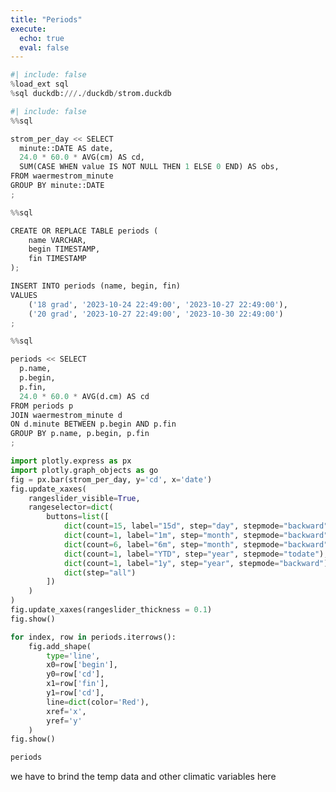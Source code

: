```yaml
---
title: "Periods"
execute:
  echo: true
  eval: false
---
```


```python
#| include: false
%load_ext sql
%sql duckdb:///./duckdb/strom.duckdb
```


```python
#| include: false
%%sql

strom_per_day << SELECT 
  minute::DATE AS date,
  24.0 * 60.0 * AVG(cm) AS cd,
  SUM(CASE WHEN value IS NOT NULL THEN 1 ELSE 0 END) AS obs,
FROM waermestrom_minute
GROUP BY minute::DATE
;
```



```python
%%sql

CREATE OR REPLACE TABLE periods (
    name VARCHAR,
    begin TIMESTAMP,
    fin TIMESTAMP
);

INSERT INTO periods (name, begin, fin)
VALUES
    ('18 grad', '2023-10-24 22:49:00', '2023-10-27 22:49:00'),
    ('20 grad', '2023-10-27 22:49:00', '2023-10-30 22:49:00')
;
```


```python
%%sql

periods << SELECT
  p.name,
  p.begin,
  p.fin,
  24.0 * 60.0 * AVG(d.cm) AS cd
FROM periods p
JOIN waermestrom_minute d
ON d.minute BETWEEN p.begin AND p.fin
GROUP BY p.name, p.begin, p.fin
;
```



```python
import plotly.express as px
import plotly.graph_objects as go
fig = px.bar(strom_per_day, y='cd', x='date')
fig.update_xaxes(
    rangeslider_visible=True,
    rangeselector=dict(
        buttons=list([
            dict(count=15, label="15d", step="day", stepmode="backward"),
            dict(count=1, label="1m", step="month", stepmode="backward"),
            dict(count=6, label="6m", step="month", stepmode="backward"),
            dict(count=1, label="YTD", step="year", stepmode="todate"),
            dict(count=1, label="1y", step="year", stepmode="backward"),
            dict(step="all")
        ])
    )
)
fig.update_xaxes(rangeslider_thickness = 0.1)
fig.show()
```


```python
for index, row in periods.iterrows():
    fig.add_shape(
        type='line',
        x0=row['begin'],
        y0=row['cd'],
        x1=row['fin'],
        y1=row['cd'],
        line=dict(color='Red'),
        xref='x',
        yref='y'
    )
fig.show()
```


```python
periods
```

we have to brind the temp data and other climatic variables here
